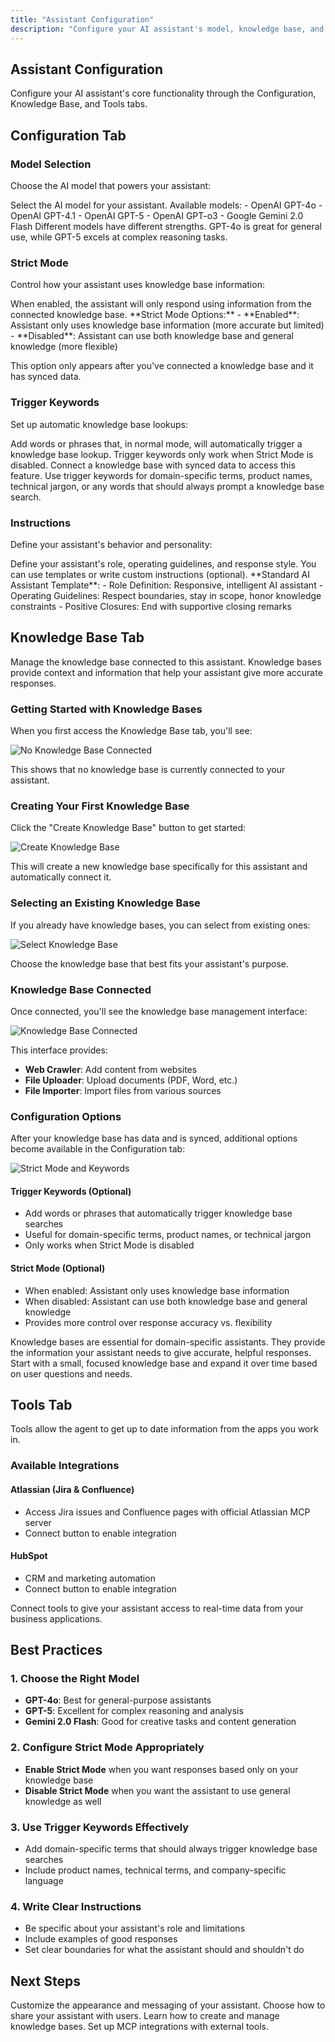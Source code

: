 ```yaml
---
title: "Assistant Configuration"
description: "Configure your AI assistant's model, knowledge base, and tools"
---
```


## Assistant Configuration

Configure your AI assistant's core functionality through the Configuration, Knowledge Base, and Tools tabs.

## Configuration Tab

### Model Selection

Choose the AI model that powers your assistant:

<ParamField body="model" type="string" required>
Select the AI model for your assistant. Available models:
- OpenAI GPT-4o
- OpenAI GPT-4.1
- OpenAI GPT-5
- OpenAI GPT-o3
- Google Gemini 2.0 Flash
</ParamField>

<Tip>
Different models have different strengths. GPT-4o is great for general use, while GPT-5 excels at complex reasoning tasks.
</Tip>

### Strict Mode

Control how your assistant uses knowledge base information:

<ParamField body="strict_mode" type="boolean" default="false">
When enabled, the assistant will only respond using information from the connected knowledge base.
</ParamField>

<Info>
**Strict Mode Options:**
- **Enabled**: Assistant only uses knowledge base information (more accurate but limited)
- **Disabled**: Assistant can use both knowledge base and general knowledge (more flexible)

This option only appears after you've connected a knowledge base and it has synced data.
</Info>

### Trigger Keywords

Set up automatic knowledge base lookups:

<ParamField body="trigger_keywords" type="array">
Add words or phrases that, in normal mode, will automatically trigger a knowledge base lookup.
</ParamField>

<Warning>
Trigger keywords only work when Strict Mode is disabled. Connect a knowledge base with synced data to access this feature.
</Warning>

<Tip>
Use trigger keywords for domain-specific terms, product names, technical jargon, or any words that should always prompt a knowledge base search.
</Tip>

### Instructions

Define your assistant's behavior and personality:

<ParamField body="instructions" type="text">
Define your assistant's role, operating guidelines, and response style. You can use templates or write custom instructions (optional).
</ParamField>

<Example>
**Standard AI Assistant Template**:
- Role Definition: Responsive, intelligent AI assistant
- Operating Guidelines: Respect boundaries, stay in scope, honor knowledge constraints
- Positive Closures: End with supportive closing remarks
</Example>

## Knowledge Base Tab

Manage the knowledge base connected to this assistant. Knowledge bases provide context and information that help your assistant give more accurate responses.

### Getting Started with Knowledge Bases

When you first access the Knowledge Base tab, you'll see:

![No Knowledge Base Connected](/images/kb-screenshots/no-knowledge-base.png)

This shows that no knowledge base is currently connected to your assistant.

### Creating Your First Knowledge Base

Click the "Create Knowledge Base" button to get started:

![Create Knowledge Base](/images/kb-screenshots/create-knowledge-base.png)

This will create a new knowledge base specifically for this assistant and automatically connect it.

### Selecting an Existing Knowledge Base

If you already have knowledge bases, you can select from existing ones:

![Select Knowledge Base](/images/kb-screenshots/select-knowledge-base.png)

Choose the knowledge base that best fits your assistant's purpose.

### Knowledge Base Connected

Once connected, you'll see the knowledge base management interface:

![Knowledge Base Connected](/images/kb-screenshots/knowledge-base-connected.png)

This interface provides:
- **Web Crawler**: Add content from websites
- **File Uploader**: Upload documents (PDF, Word, etc.)
- **File Importer**: Import files from various sources

### Configuration Options

After your knowledge base has data and is synced, additional options become available in the Configuration tab:

![Strict Mode and Keywords](/images/kb-screenshots/strict-mode-keywords.png)

#### Trigger Keywords (Optional)
- Add words or phrases that automatically trigger knowledge base searches
- Useful for domain-specific terms, product names, or technical jargon
- Only works when Strict Mode is disabled

#### Strict Mode (Optional)
- When enabled: Assistant only uses knowledge base information
- When disabled: Assistant can use both knowledge base and general knowledge
- Provides more control over response accuracy vs. flexibility

<Info>
Knowledge bases are essential for domain-specific assistants. They provide the information your assistant needs to give accurate, helpful responses.
</Info>

<Tip>
Start with a small, focused knowledge base and expand it over time based on user questions and needs.
</Tip>

## Tools Tab

Tools allow the agent to get up to date information from the apps you work in.

### Available Integrations

#### Atlassian (Jira & Confluence)
- Access Jira issues and Confluence pages with official Atlassian MCP server
- Connect button to enable integration

#### HubSpot
- CRM and marketing automation
- Connect button to enable integration

<Tip>
Connect tools to give your assistant access to real-time data from your business applications.
</Tip>

## Best Practices

### 1. Choose the Right Model

- **GPT-4o**: Best for general-purpose assistants
- **GPT-5**: Excellent for complex reasoning and analysis
- **Gemini 2.0 Flash**: Good for creative tasks and content generation

### 2. Configure Strict Mode Appropriately

- **Enable Strict Mode** when you want responses based only on your knowledge base
- **Disable Strict Mode** when you want the assistant to use general knowledge as well

### 3. Use Trigger Keywords Effectively

- Add domain-specific terms that should always trigger knowledge base searches
- Include product names, technical terms, and company-specific language

### 4. Write Clear Instructions

- Be specific about your assistant's role and limitations
- Include examples of good responses
- Set clear boundaries for what the assistant should and shouldn't do

## Next Steps

<CardGroup cols={2}>
<Card title="Style Your Assistant" icon="palette" href="/user-guide/assistant-styling">
  Customize the appearance and messaging of your assistant.
</Card>

<Card title="Share Your Assistant" icon="share" href="/user-guide/assistant-sharing">
  Choose how to share your assistant with users.
</Card>

<Card title="Knowledge Base Management" icon="database" href="/user-guide/creating-knowledge-bases">
  Learn how to create and manage knowledge bases.
</Card>

<Card title="MCP Integrations" icon="plug" href="/integrations/mcp-overview">
  Set up MCP integrations with external tools.
</Card>
</CardGroup>
